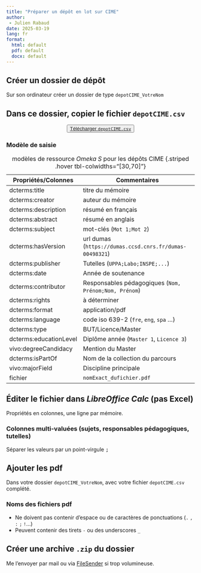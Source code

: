 ```yaml
---
title: "Préparer un dépôt en lot sur CIME"
author: 
 - Julien Rabaud
date: 2025-03-19
lang: fr
format:
  html: default
  pdf: default
  docx: default
---
```


## Créer un dossier de dépôt

Sur son ordinateur créer un dossier de type `depotCIME_VotreNom`

## Dans ce dossier, copier le fichier `depotCIME.csv`

::: {#boutonTemplate style="text-align:center"}
<button>[Télécharger `depotCIME.csv`](../depotCIME.csv){download="depotCIME.csv" target="_blank"}</button>
:::

::: {.callout-tip collapse="true"}
### Modèle de saisie

| Propriétés/Colonnes    | Commentaires                                                         |
|------------------------|----------------------------------------------------------------------|
| dcterms:title          | titre du mémoire                                                     |
| dcterms:creator        | auteur du mémoire                                                    |
| dcterms:description    | résumé en français                                                   |
| dcterms:abstract       | résumé en anglais                                                    |
| dcterms:subject        | mot-clés (`Mot 1;Mot 2`)                                             |
| dcterms:hasVersion     | url dumas (`https://dumas.ccsd.cnrs.fr/dumas-00498321`)              |
| dcterms:publisher      | Tutelles (`UPPA;Labo;INSPE;...`)                                     |
| dcterms:date           | Année de soutenance                                                  |
| dcterms:contributor    | Responsables pédagogiques (`Nom, Prénom;Nom, Prénom`)                |
| dcterms:rights         | à déterminer                                                         |
| dcterms:format         | application/pdf                                                      |
| dcterms:language       | code iso 639-2 (`fre`, `eng`, `spa` ...)                             |
| dcterms:type           | BUT/Licence/Master                                                   |
| dcterms:educationLevel | Diplôme année (`Master 1`, `Licence 3`)                              |
| vivo:degreeCandidacy   | Mention du Master                                                    |
| dcterms:isPartOf       | Nom de la collection du parcours                                     |
| vivo:majorField        | Discipline principale                                                |
| fichier                | `nomExact_dufichier.pdf`                                             |

: modèles de ressource *Omeka S* pour les dépôts CIME {.striped .hover tbl-colwidths="\[30,70\]"}
:::

## Éditer le fichier dans *LibreOffice Calc* (pas Excel)

Propriétés en colonnes, une ligne par mémoire.

::: {.callout-caution collapse="false"}
### Colonnes multi-valuées (sujets, responsables pédagogiques, tutelles)

Séparer les valeurs par un point-virgule <kbd>;</kbd>
:::

## Ajouter les pdf

Dans votre dossier `depotCIME_VotreNom`, avec votre fichier `depotCIME.csv` complété.

::: {.callout-caution collapse="false"}
### Noms des fichiers pdf

-   Ne doivent pas contenir d'espace ou de caractères de ponctuations (`.` `,` `:` `;` `!`...)
-   Peuvent contenir des tirets `-` ou des underscores `_`
:::

## Créer une archive `.zip` du dossier

Me l'envoyer par mail ou via [FileSender](https://filesender.renater.fr) si trop volumineuse.